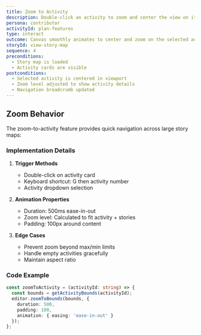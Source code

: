 ```yaml
---
title: Zoom to Activity
description: Double-click an activity to zoom and center the view on it
persona: contributor
activityId: plan-features
type: interact
outcome: Canvas smoothly animates to center and zoom on the selected activity
storyId: view-story-map
sequence: 4
preconditions:
  - Story map is loaded
  - Activity cards are visible
postconditions:
  - Selected activity is centered in viewport
  - Zoom level adjusted to show activity details
  - Navigation breadcrumb updated
---
```


## Zoom Behavior

The zoom-to-activity feature provides quick navigation across large story maps:

### Implementation Details

1. **Trigger Methods**
   - Double-click on activity card
   - Keyboard shortcut: G then activity number
   - Activity dropdown selection

2. **Animation Properties**
   - Duration: 500ms ease-in-out
   - Zoom level: Calculated to fit activity + stories
   - Padding: 100px around content

3. **Edge Cases**
   - Prevent zoom beyond max/min limits
   - Handle empty activities gracefully
   - Maintain aspect ratio

### Code Example

```typescript
const zoomToActivity = (activityId: string) => {
  const bounds = getActivityBounds(activityId);
  editor.zoomToBounds(bounds, {
    duration: 500,
    padding: 100,
    animation: { easing: 'ease-in-out' }
  });
};
```